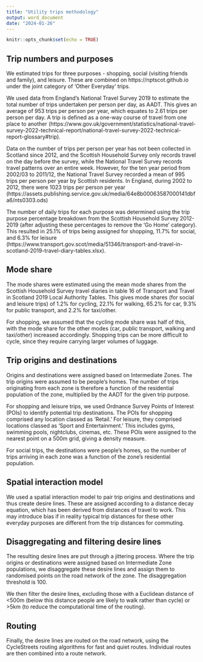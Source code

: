 ```yaml
---
title: "Utility trips methodology"
output: word_document
date: "2024-01-26"
---
```


```r
knitr::opts_chunk$set(echo = TRUE)
```

## Trip numbers and purposes

We estimated trips for three purposes - shopping, social (visiting friends and family), and leisure.
These are combined on https://nptscot.github.io under the joint category of 'Other Everyday' trips.

We used data from England's National Travel Survey 2019 to estimate the total number of trips undertaken per person per day, as AADT. 
This gives an average of 953 trips per person per year, which equates to 2.61 trips per person per day. 
A trip is defined as a one-way course of travel from one place to another (https://www.gov.uk/government/statistics/national-travel-survey-2022-technical-report/national-travel-survey-2022-technical-report-glossary#trip).

Data on the number of trips per person per year has not been collected in Scotland since 2012, and the Scottish Household Survey only records travel on the day before the survey, while the National Travel Survey records travel patterns over an entire week.
However, for the ten year period from 2002/03 to 2011/12, the National Travel Survey recorded a mean of 995 trips per person per year by Scottish residents. 
In England, during 2002 to 2012, there were 1023 trips per person per year (https://assets.publishing.service.gov.uk/media/64e8b00063587000141dbfa6/nts0303.ods)

The number of daily trips for each purpose was determined using the trip purpose percentage breakdown from the Scottish Household Survey 2012-2019 (after adjusting these percentages to remove the 'Go Home' category).
This resulted in 25.1% of trips being assigned for shopping, 11.7% for social, and 6.3% for leisure (https://www.transport.gov.scot/media/51346/transport-and-travel-in-scotland-2019-travel-diary-tables.xlsx).

## Mode share

The mode shares were estimated using the mean mode shares from the Scottish Household Survey travel diaries in table 16 of Transport and Travel in Scotland 2019 Local Authority Tables.
This gives mode shares (for social and leisure trips) of 1.2% for cycling, 22.1% for walking, 65.2% for car, 9.3% for public transport, and 2.2% for taxi/other.

For shopping, we assumed that the cycling mode share was half of this, with the mode share for the other modes (car, public transport, walking and taxi/other) increased accordingly. 
<!-- This corresponds to data from xxxx that shows lower cycle mode share for shopping trips. -->
Shopping trips can be more difficult to cycle, since they require carrying larger volumes of luggage.

## Trip origins and destinations

Origins and destinations were assigned based on Intermediate Zones.
The trip origins were assumed to be people's homes.
The number of trips originating from each zone is therefore a function of the residential population of the zone, multiplied by the AADT for the given trip purpose.

For shopping and leisure trips, we used Ordnance Survey Points of Interest (POIs) to identify potential trip destinations. 
The POIs for shopping comprised any location classed as 'Retail.' 
For leisure, they comprised locations classed as 'Sport and Entertainment.' 
This includes gyms, swimming pools, nightclubs, cinemas, etc. 
These POIs were assigned to the nearest point on a 500m grid, giving a density measure.

For social trips, the destinations were people's homes, so the number of trips arriving in each zone was a function of the zone's residential population. 

## Spatial interaction model

We used a spatial interaction model to pair trip origins and destinations and thus create desire lines.
These are assigned according to a distance decay equation, which has been derived from distances of travel to work.
This may introduce bias if in reality typical trip distances for these other everyday purposes are different from the trip distances for commuting.

## Disaggregating and filtering desire lines

The resulting desire lines are put through a jittering process.
Where the trip origins or destinations were assigned based on Intermediate Zone populations, we disaggregate these desire lines and assign them to randomised points on the road network of the zone. 
The disaggregation threshold is 100.

We then filter the desire lines, excluding those with a Euclidean distance of <500m (below this distance people are likely to walk rather than cycle) or >5km (to reduce the computational time of the routing).

## Routing

Finally, the desire lines are routed on the road network, using the CycleStreets routing algorithms for fast and quiet routes.
Individual routes are then combined into a route network.



